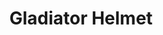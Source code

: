 ---
title: "Gladiator Helmet"
meta_title: "Gladiator Helmet craft"
description: "Craft de Gladiator Helmet"
rank: "b"
draft: false
name: "Gladiator Helmet"
recipe_img: "https://wiki.pokexgames.com/images/a/a1/Gladiator_Helmet.png"
level: 72
craft_time: 57600
result: 1
value_npc: 1
ingredients:
  - name: "Belt of Champion"
    quantity: 16
    item_img: "https://wiki.pokexgames.com/images/2/2e/Belt_Of_Champion.png"
    value_npc: 1
  - name: "Samurai Hair"
    quantity: 80
    item_img: "https://wiki.pokexgames.com/images/f/ff/Samurai_Hair.png"
    value_npc: 1
  - name: "Iron Bar"
    quantity: 160
    item_img: "https://wiki.pokexgames.com/images/6/6c/Iron_Bar.png"
    value_npc: 1
---